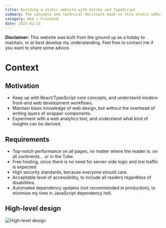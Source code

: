 ```yaml
---
title: Building a static website with Gatsby and TypeScript
summary: The concepts and technical decisions made on this static website, as a non-Front-End Engineer. From objectives to implementation details.
category: Web / Frontend
date: 2021-02-21
---
```



<BlockWarning>
  <strong>Disclaimer:</strong> This website was built from the ground up as a hobby to maintain, or at best develop
  my understanding. Feel free to contact me if you want to share some advice.
</BlockWarning>

# Context

## Motivation

* Keep up with React/TypeScript core concepts, and understand modern front-end web development workflows.
* Maintain basic knowledge of web design, but without the overhead of writing layers of wrapper components.
* Experiment with a web analytics tool, and understand what kind of insights can be derived.

## Requirements

* Top-notch performance on all pages, no matter where the reader is: on all continents... or in the Tube.
* Free hosting, since there is no need for server-side logic and low traffic is expected.
* High security standards, because everyone should care.
* Acceptable level of accessibility, to include all readers regardless of disabilities.
* Automated dependency updates (not recommended in production), to minimise my time in JavaScript dependency hell.

## High-level design

![High-level design](./images/marcm-dev-hld.png)

